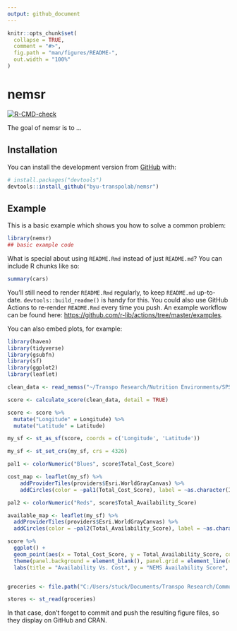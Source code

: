 ```yaml
---
output: github_document
---
```


<!-- README.md is generated from README.Rmd. Please edit that file -->

```r
knitr::opts_chunk$set(
  collapse = TRUE,
  comment = "#>",
  fig.path = "man/figures/README-",
  out.width = "100%"
)
```

# nemsr

<!-- badges: start -->
[![R-CMD-check](https://github.com/byu-transpolab/nemsr/workflows/R-CMD-check/badge.svg)](https://github.com/byu-transpolab/nemsr/actions)
<!-- badges: end -->

The goal of nemsr is to ...

## Installation

<!--
You can install the released version of nemsr from [CRAN](https://CRAN.R-project.org) with:

``` r
install.packages("nemsr")
```
-->

You can install the development version from [GitHub](https://github.com/) with:

``` r
# install.packages("devtools")
devtools::install_github("byu-transpolab/nemsr")
```
## Example

This is a basic example which shows you how to solve a common problem:

```r
library(nemsr)
## basic example code
```

What is special about using `README.Rmd` instead of just `README.md`? You can include R chunks like so:

```r
summary(cars)
```

You'll still need to render `README.Rmd` regularly, to keep `README.md` up-to-date. `devtools::build_readme()` is handy for this. You could also use GitHub Actions to re-render `README.Rmd` every time you push. An example workflow can be found here: <https://github.com/r-lib/actions/tree/master/examples>.

You can also embed plots, for example:

```r
library(haven)
library(tidyverse)
library(gsubfn)
library(sf)
library(ggplot2)
library(leaflet)

clean_data <- read_nemss("~/Transpo Research/Nutrition Environments/SPSS Data/NEMS-S+Grocery+Store+Data+Collection+Tool+-+V2_April+1%2C+2022_14.23.sav")

score <- calculate_score(clean_data, detail = TRUE)

score <- score %>%
  mutate("Longitude" = Longitude) %>%
  mutate("Latitude" = Latitude)

my_sf <- st_as_sf(score, coords = c('Longitude', 'Latitude'))

my_sf <- st_set_crs(my_sf, crs = 4326)

pal1 <- colorNumeric("Blues", score$Total_Cost_Score)

cost_map <- leaflet(my_sf) %>%
    addProviderTiles(providers$Esri.WorldGrayCanvas) %>%
    addCircles(color = ~pal1(Total_Cost_Score), label = ~as.character(ID), radius = 1000)

pal2 <- colorNumeric("Reds", score$Total_Availability_Score)

available_map <- leaflet(my_sf) %>%
  addProviderTiles(providers$Esri.WorldGrayCanvas) %>%
  addCircles(color = ~pal2(Total_Availability_Score), label = ~as.character(ID), radius = 1000)

score %>%
  ggplot() +
  geom_point(aes(x = Total_Cost_Score, y = Total_Availability_Score, colour = "blue", size = 3), show.legend = FALSE, colour = "blue") +
  theme(panel.background = element_blank(), panel.grid = element_line(colour = "black"))+
  labs(title = "Availability Vs. Cost", y = "NEMS Availability Score", x = "NEMS Cost Score")


groceries <- file.path("C:/Users/stuck/Documents/Transpo Research/Community_Resources/data/groceries.geojson")

stores <- st_read(groceries)

```

In that case, don't forget to commit and push the resulting figure files, so they display on GitHub and CRAN.
